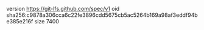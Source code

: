 version https://git-lfs.github.com/spec/v1
oid sha256:c9878a306cca6c22fe3896cdd5675cb5ac5264b169a98af3eddf94be385e216f
size 7400
